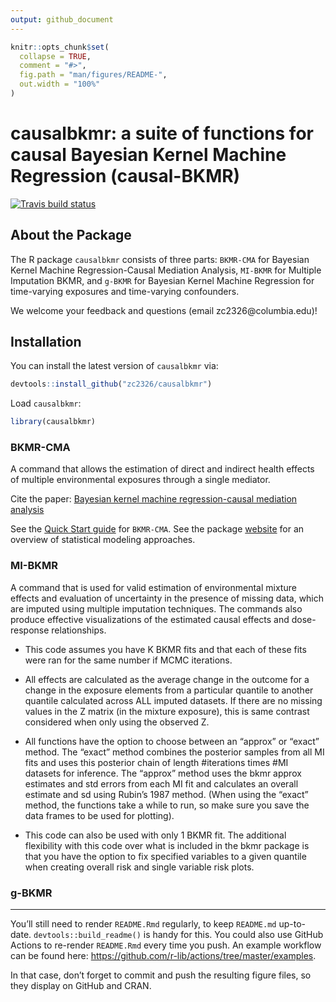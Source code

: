```yaml
---
output: github_document
---
```


<!-- README.md is generated from README.Rmd. Please edit that file -->

```r
knitr::opts_chunk$set(
  collapse = TRUE,
  comment = "#>",
  fig.path = "man/figures/README-",
  out.width = "100%"
)
```

# causalbkmr:  a suite of functions for causal Bayesian Kernel Machine Regression (causal-BKMR)

<!-- badges: start -->
[![Travis build status](https://travis-ci.com/zc2326/causalbkmr.svg?branch=master)](https://travis-ci.com/zc2326/causalbkmr)
<!-- badges: end -->
 

## About the Package 

The R package `causalbkmr` consists of three parts: `BKMR-CMA` for Bayesian Kernel Machine Regression-Causal Mediation Analysis, `MI-BKMR` for Multiple Imputation BKMR, and `g-BKMR` for Bayesian Kernel Machine Regression for time-varying exposures and time-varying confounders. 
 
We welcome your feedback and questions (email zc2326@columbia.edu)!

## Installation 

You can install the latest version of `causalbkmr` via: 

``` r
devtools::install_github("zc2326/causalbkmr")
```

Load `causalbkmr`:

```r
library(causalbkmr) 
```



### BKMR-CMA

A command that allows the estimation of direct and indirect health effects of multiple environmental exposures through a single mediator. 

Cite the paper: [Bayesian kernel machine regression-causal mediation analysis](https://onlinelibrary.wiley.com/doi/full/10.1002/sim.9255?casa_token=lf0hlEtqtjgAAAAA%3AyPLEllmuJGIeEN9ZMIr7kT33RjXQmjiLbUq4JjqfI5dxlSvkdeVjzkEiOqG9Rbh70Frxe3ONzA2aql8)

See the [Quick Start guide](https://zc2326.github.io/causalbkmr/articles/BKMRCMA_QuickStart.html) for `BKMR-CMA`. See the package [website](https://zc2326.github.io/causalbkmr/articles/BKMRCMA_method_overview.html) for an overview of statistical modeling approaches.

 
### MI-BKMR

A command that is used for valid estimation of environmental mixture effects and evaluation of uncertainty in the presence of missing data, which are imputed using multiple imputation techniques. The commands also produce effective visualizations of the estimated causal effects and dose-response relationships. 

+ This code assumes you have K BKMR fits and that each of these fits were ran for the same number if MCMC iterations.

+ All effects are calculated as the average change in the outcome for a change in the exposure elements from a particular quantile to another quantile calculated across ALL imputed datasets. If there are no missing values in the Z matrix (in the mixture exposure), this is same contrast considered when only using the observed Z.  
+ All functions have the option to choose between an "approx" or "exact" method. The "exact" method combines the posterior samples from all MI fits and uses this posterior chain of length #iterations times #MI datasets for inference. The "approx" method uses the bkmr approx estimates and std errors from each MI fit and calculates an overall estimate and sd using Rubin's 1987 method. (When using the "exact" method, the functions take a while to run, so make sure you save the data frames to be used for plotting).

+ This code can also be used with only 1 BKMR fit. The additional flexibility with this code over what is included in the bkmr package is that you have the option to fix specified variables to a given quantile when creating overall risk and single variable risk plots. 
 
### g-BKMR




---------------
 
You'll still need to render `README.Rmd` regularly, to keep `README.md` up-to-date. `devtools::build_readme()` is handy for this. You could also use GitHub Actions to re-render `README.Rmd` every time you push. An example workflow can be found here: <https://github.com/r-lib/actions/tree/master/examples>.
 

In that case, don't forget to commit and push the resulting figure files, so they display on GitHub and CRAN.
